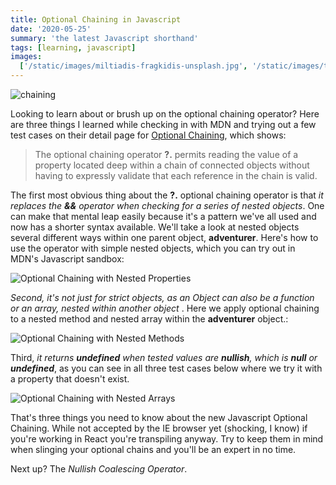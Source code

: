 ```yaml
---
title: Optional Chaining in Javascript
date: '2020-05-25'
summary: 'the latest Javascript shorthand'
tags: [learning, javascript]
images:
  ['/static/images/miltiadis-fragkidis-unsplash.jpg', '/static/images/twitter-social-card.png']
---
```


![chaining](/static/images/miltiadis-fragkidis-unsplash.jpg)

Looking to learn about or brush up on the optional chaining operator? Here are three things I learned while checking in with MDN and trying out a few test cases on their detail page for <a href="https://developer.mozilla.org/en-US/docs/Web/JavaScript/Reference/Operators/Optional_chaining">Optional Chaining</a>, which shows:

> The optional chaining operator <b>?.</b> permits reading the value of a property located deep within a chain of connected objects without
> having to expressly validate that each reference in the chain is valid.

The first most obvious thing about the <b>?.</b> optional chaining operator is that <i>it replaces the <b>&&</b> operator when checking for a series of nested objects</i>. One can make that mental leap easily because it's a pattern we've all used and now has a shorter syntax available. We'll take a look at nested objects several different ways within one parent object, <b>adventurer</b>. Here's how to use the operator with simple nested objects, which you can try out in MDN's Javascript sandbox:

![Optional Chaining with Nested Properties](/static/images/chaining-code.png)

<i>
  Second, it's not just for strict objects, as an Object can also be a function or an array, nested
  within another object
</i>
. Here we apply optional chaining to a nested method and nested array within the <b>adventurer</b> object.:

![Optional Chaining with Nested Methods](/static/images/chaining-code2.png)

Third, <i>it returns <b>undefined</b> when tested values are <b>nullish</b>, which is <b>null</b> or <b>undefined</b></i>, as you can see in all three test cases below where we try it with a property that doesn't exist.

![Optional Chaining with Nested Arrays](/static/images/chaining-code3.png)

That's three things you need to know about the new Javascript Optional Chaining. While not accepted by the IE browser yet (shocking, I know) if you're working in React you're transpiling anyway. Try to keep them in mind when slinging your optional chains and you'll be an expert in no time.

Next up? The <i>Nullish Coalescing Operator</i>.
